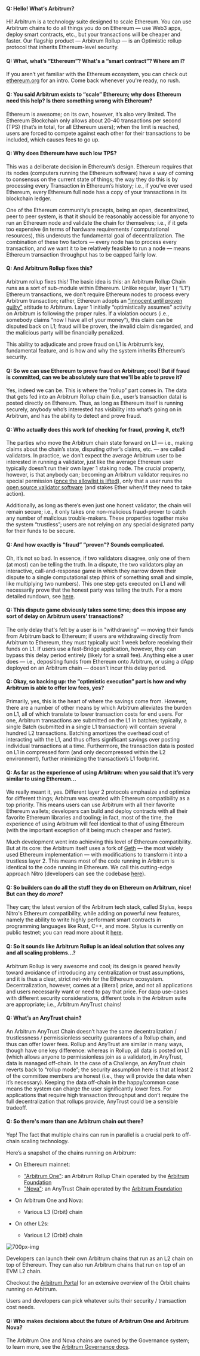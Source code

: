 #### Q: Hello! What’s Arbitrum?

Hi! <a data-quicklook-from='arbitrum'>Arbitrum</a> is a technology suite designed to scale Ethereum. You can use Arbitrum chains to do all things you do on Ethereum — use Web3 apps, deploy smart contracts, etc., but your transactions will be cheaper and faster. Our flagship product — Arbitrum Rollup — is an Optimistic rollup protocol that inherits Ethereum-level security.

#### Q: What, what’s “Ethereum”? What's a “smart contract”? Where am I?

If you aren’t yet familiar with the Ethereum ecosystem, you can check out [ethereum.org](https://ethereum.org/en/learn/) for an intro. Come back whenever you're ready, no rush.

#### Q: You said Arbitrum exists to “scale” Ethereum; why does Ethereum need this help? Is there something wrong with Ethereum?

Ethereum is awesome; on its own, however, it’s also very limited. The Ethereum <a data-quicklook-from="blockchain">Blockchain</a> only allows about 20-40 transactions per second (TPS) (that’s in total, for all Ethereum users); when the limit is reached, users are forced to compete against each other for their transactions to be included, which causes fees to go up.

#### Q: Why does Ethereum have such low TPS?

This was a deliberate decision in Ethereum’s design. Ethereum requires that its nodes (computers running the Ethereum software) have a way of coming to consensus on the current state of things; the way they do this is by processing every <a data-quicklook-from="transaction">Transaction</a> in Ethereum’s history; i.e., if you’ve ever used Ethereum, every Ethereum full node has a copy of your transactions in its blockchain ledger.

One of the Ethereum community’s precepts, being an open, decentralized, peer to peer system, is that it should be reasonably accessible for anyone to run an Ethereum node and validate the chain for themselves; i.e., if it gets too expensive (in terms of hardware requirements / computational resources), this undercuts the fundamental goal of decentralization.
The combination of these two factors — every node has to process every transaction, and we want it to be relatively feasible to run a node — means Ethereum transaction throughput has to be capped fairly low.

#### Q: And Arbitrum Rollup fixes this?

Arbitrum rollup fixes this! The basic idea is this: an <a data-quicklook-from="arbitrum-rollup-chain">Arbitrum Rollup Chain</a> runs as a sort of sub-module within Ethereum. Unlike regular, layer 1 ( “L1”) Ethereum transactions, we don’t require Ethereum nodes to process every Arbitrum transaction; rather, Ethereum adopts an [“innocent until proven guilty"](https://insights.deribit.com/market-research/making-sense-of-rollups-part-2-dispute-resolution-on-arbitrum-and-optimism/) attitude to Arbitrum. Layer 1 initially “optimistically assumes” activity on Arbitrum is following the proper rules. If a violation occurs (i.e., somebody claims “now I have all of your money”), this claim can be disputed back on L1; fraud will be proven, the invalid claim disregarded, and the malicious party will be financially penalized.

This ability to adjudicate and prove fraud on L1 is Arbitrum’s key, fundamental feature, and is how and why the system inherits Ethereum’s security.

#### Q: So we can use Ethereum to prove fraud on Arbitrum; cool! But if fraud is committed, can we be absolutely sure that we'll be able to prove it?

Yes, indeed we can be. This is where the “rollup” part comes in. The data that gets fed into an Arbitrum Rollup chain (i.e., user’s transaction data) is posted directly on Ethereum. Thus, as long as Ethereum itself is running securely, anybody who’s interested has visibility into what’s going on in Arbitrum, and has the ability to detect and prove fraud.

#### Q: Who actually does this work (of checking for fraud, proving it, etc?)

The parties who move the Arbitrum chain state forward on L1 — i.e., making claims about the chain’s state, disputing other’s claims, etc. — are called validators.
In practice, we don’t expect the average Arbitrum user to be interested in running a
validator, just like the average Ethereum user typically doesn’t run their own layer 1 staking node. The crucial property, however, is that anybody can; becoming an Arbitrum validator requires no special permission ([once the allowlist is lifted](https://docs.arbitrum.foundation/state-of-progressive-decentralization)), only that a user runs the [open source validator software](https://github.com/OffchainLabs/nitro) (and stakes Ether when/if they need to take action).

Additionally, as long as there’s even just one honest validator, the chain will remain secure; i.e., it only takes one non-malicious fraud-prover to catch any number of malicious trouble-makers. These properties together make the system “trustless”; users are not relying on any special designated party for their funds to be secure.

#### Q: And how exactly is “fraud” “proven”? Sounds complicated.

Oh, it’s not so bad. In essence, if two validators disagree, only one of them (at most) can be telling the truth. In a dispute, the two validators play an interactive, call-and-response game in which they narrow down their dispute to a single computational step (think of something small and simple, like multiplying two numbers). This one step gets executed on L1 and will necessarily prove that the honest party was telling the truth. For a more detailed rundown, see [here](/how-arbitrum-works/07-interactive-fraud-proofs.mdx).

#### Q: This dispute game obviously takes some time; does this impose any sort of delay on Arbitrum users' transactions?

The only delay that's felt by a user is in "withdrawing" — moving their funds from Arbitrum back to Ethereum; if users are withdrawing directly from Arbitrum to Ethereum, they must typically wait 1 week before receiving their funds on L1. If users use a fast-<a data-quicklook-from="bridge">Bridge</a> application, however, they can bypass this delay period entirely (likely for a small fee). Anything else a user does — i.e., depositing funds from Ethereum onto Arbitrum, or using a <a data-quicklook-from="dapp">dApp</a> deployed on an Arbitrum chain — doesn't incur this delay period.

#### Q: Okay, so backing up: the “optimistic execution” part is how and why Arbitrum is able to offer low fees, yes?

Primarily, yes, this is the heart of where the savings come from. However, there are a number of other means by which Arbitrum alleviates the burden on L1, all of which translate to lower transaction costs for end users.
For one, Arbitrum transactions are submitted on the L1 in batches; typically, a single <a data-quicklook-from="batch">Batch</a> (submitted in a single L1 transaction) will contain several hundred L2 transactions. Batching amortizes the overhead cost of interacting with the L1, and thus offers significant savings over posting individual transactions at a time. Furthermore, the transaction data is posted on L1 in compressed form (and only decompressed within the L2 environment), further minimizing the transaction’s L1 footprint.

#### Q: As far as the experience of using Arbitrum: when you said that it’s very similar to using Ethereum…

We really meant it, yes.
Different layer 2 protocols emphasize and optimize for different things; Arbitrum was created with Ethereum compatibility as a top priority. This means users can use Arbitrum with all their favorite Ethereum wallets; developers can build and deploy contracts with all their favorite Ethereum libraries and tooling; in fact, most of the time, the experience of using Arbitrum will feel identical to that of using Ethereum (with the important exception of it being much cheaper and faster).

Much development went into achieving this level of Ethereum compatibility. But at its core: the Arbitrum itself uses a fork of [Geth](/how-arbitrum-works/04-state-transition-function/04-modified-geth-on-arbitrum.mdx) — the most widely used Ethereum implementation — with modifications to transform it into a trustless layer 2. This means most of the code running in Arbitrum is identical to the code running in Ethereum. We call this cutting-edge approach Nitro (developers can see the codebase [here](https://github.com/OffchainLabs/nitro)).

#### Q: So builders can do all the stuff they do on Ethereum on Arbitrum, nice! But can they do _more_?

They can; the latest version of the Arbitrum tech stack, called <a data-quicklook-from='stylus'>Stylus</a>, keeps Nitro's Ethereum compatibility, while adding on powerful new features, namely the ability to write highly performant smart contracts in programming languages like Rust, C++, and more. <a data-quicklook-from="stylus">Stylus</a> is currently on public testnet; you can read more about it [here](../stylus/gentle-introduction.mdx).

#### Q: So it sounds like Arbitrum Rollup is an ideal solution that solves any and all scaling problems…?

Arbitrum Rollup is very awesome and cool; its design is geared heavily toward avoidance of introducing any centralization or trust assumptions, and it is thus a clear, strict net-win for the Ethereum ecosystem. Decentralization, however, comes at a (literal) price, and not all applications and users necessarily want or need to pay that price. For dapp use-cases with different security considerations, different tools in the Arbitrum suite are appropriate; i.e., Arbitrum AnyTrust chains!

#### Q: What’s an AnyTrust chain?

An <a data-quicklook-from="arbitrum-anytrust-chain">Arbitrum AnyTrust Chain</a> doesn’t have the same decentralization / trustlessness / permissionless security guarantees of a Rollup chain, and thus can offer lower fees. Rollup and AnyTrust are similar in many ways, though have one key difference: whereas in Rollup, all data is posted on L1 (which allows anyone to permissionless join as a validator), in AnyTrust, data is managed off-chain. In the case of a <a data-quicklook-from="challenge">Challenge</a>, an AnyTrust chain reverts back to “rollup mode”; the security assumption here is that at least 2 of the committee members are honest (i.e., they will provide the data when it’s necessary). Keeping the data off-chain in the happy/common case means the system can charge the user significantly lower fees.
For applications that require high transaction throughput and don’t require the full decentralization that rollups provide, AnyTrust could be a sensible tradeoff.

#### Q: So there's more than one Arbitrum chain out there?

Yep! The fact that multiple chains can run in parallel is a crucial perk to off-chain scaling technology.

Here’s a snapshot of the chains running on Arbitrum:

- On Ethereum mainnet:

  - ["Arbitrum One"](https://portal.arbitrum.one/): an <a data-quicklook-from="arbitrum-rollup-chain">Arbitrum Rollup Chain</a> operated by the [Arbitrum Foundation](https://arbitrum.foundation)
  - ["Nova"](https://nova.arbitrum.io/): an <a data-quicklook-from="arbitrum-anytrust-chain">AnyTrust Chain</a> operated by the [Arbitrum Foundation](https://arbitrum.foundation)

- On Arbitrum One and Nova:
  - Various L3 (Orbit) chain
- On other L2s:
  - Various L2 (Orbit) chain

![700px-img](../assets/arbitrum-chains-diagram.jpeg)

Developers can launch their own Arbitrum chains that run as an L2 chain on top of Ethereum. They can also run Arbitrum chains that run on top of an EVM L2 chain.

Checkout the [Arbitrum Portal](https://portal.arbitrum.io/orbit/ecosystem) for an extensive overview of the Orbit chains running on Arbitrum.

Users and developers can pick whatever suits their security / transaction cost needs.

#### Q: Who makes decisions about the future of Arbitrum One and Arbitrum Nova?

The <a data-quicklook-from="arbitrum-one">Arbitrum One</a> and Nova chains are owned by the Governance system; to learn more, see the [Arbitrum Governance docs](https://docs.arbitrum.foundation/).
